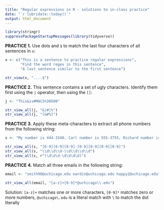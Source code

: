 ```yaml
---
title: "Regular expressions in R - solutions to in-class practice"
date: "`r lubridate::today()`"
output: html_document
---
```


```r
library(stringr)
suppressPackageStartupMessages(library(tidyverse))
```


**PRACTICE 1.** Use dots and `$` to match the last four characters of all sentences in `x`: 

```r
x <- c("This is a sentence to practice regular expressions", 
       "Find the word regex in this sentence",
       "A last sentence similar to the first sentence")
```

```r
str_view(x, "....$")
```


**PRACTICE 2.** This sentence contains a set of ugly characters. Identify them first using the `|` operator, then using the `[]`:

```r
j <- "This&is#MACS%30500"
```

```r
str_view_all(j, "&|#|%")
str_view_all(j, "[&#%]")
```


**PRACTICE 3.** Apply these meta-characters to extract all phone numbers from the following string:

```r
s <- "My number is 444-3340, Carl number is 555-3755, Richard number is 666-6681"
```

```r
str_view_all(s, "[0-9][0-9][0-9]-[0-9][0-9][0-9][0-9]")
str_view_all(s, "\\d\\d\\d-\\d\\d\\d\\d")
str_view_all(s, r"(\d\d\d-\d\d\d\d)")
```


**PRACTICE 4.** Match all three emails in the following string:

```r
email <- "smith90@uchicago.edu nardin@uchicago.edu happy2@uchicago.edu"
```

```r
str_view_all(email, "[a-z]+[0-9]*@uchicago\\.edu")
```

Solution: `[a-z]+` matches one or more characters, `[0-9]*` matches zero or more numbers, `@uchicago\.edu` is a literal match with `\` to match the dot literally
